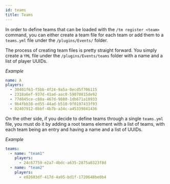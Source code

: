 ```yaml
---
id: teams
title: Teams
---
```


In order to define teams that can be loaded with the `/tm register <team>` command, you can either create a team file for each team or add them to a `teams.yml` file under the `/plugins/Events/` folder.

The process of creating team files is pretty straight forward. You simply create a `YML` file under the `/plugins/Events/teams` folder with a name and a list of player UUIDs.

_Example_

```yml title=/server/plugins/Events/team-a.yml
name: A
players:
  - 30401f63-f5bb-4f24-9a5a-0ecd5f706115
  - 2318a6ef-937d-41ad-aac0-59070815de92
  - 77d845ce-c88a-467d-9880-1db671a18933
  - 9b4fbb38-ed55-44ad-b510-9f0197433f93
  - 02407912-8bbf-4b7b-a34c-a45339841436
```

On the other side, if you decide to define teams through a single `teams.yml` file, you must do it by adding a root teams element with a list of teams, with each team being an entry and having a name and a list of UUIDs.

_Example_

```yml title=/server/plugins/Events/teams.yml
teams:
  - name: "team1"
    players:
      - 24c67759-e2a7-4bdc-a635-2875a0323f8d
  - name: "team2"
    players:
      - e82603df-417d-4a95-bd1f-1720648be0b4
```
